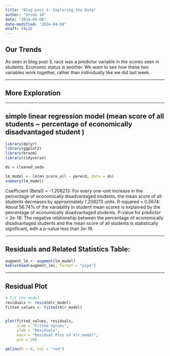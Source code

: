 ```yaml
---
title: "Blog post 4: Exploring the Data"
author: "Group 10"
date: "2024-04-08"
date-modified: "2024-04-08"
draft: FALSE
---
```


## Our Trends

As seen in blog post 3, race was a predictor variable in the scores seen in students. Economic status is another. We want to see how these two variables work together, rather than individually like we did last week. 

----

## More Exploration



----

## simple linear regression model (mean score of all students ~ percentage of economically disadvantaged student )

```r
library(dplyr)
library(ggplot2)
library(broom)
library(tidyverse)

ds = cleaned_seda

lm_model <- lm(mn_score_all ~ perecd, data = ds)
summary(lm_model)
```
Coefficient (Beta1) = -1.208213: For every one-unit increase in the percentage of economically disadvantaged students, the mean score of all students decreases by approximately 1.208213 units. R-squared = 0.5674: About 56.74% of the variability in student mean scores is explained by the percentage of economically disadvantaged students. P-value for predictor < 2e-16: The negative relationship between the percentage of economically disadvantaged students and the mean score of all students is statistically significant, with a p-value less than 2e-16.

----

## Residuals and Related Statistics Table:
```r
augment_lm <- augment(lm_model)
kable(head(augment_lm), format = "pipe")
```

----

## Residual Plot
```r
# Fit the model
residuals <- resid(mlr_model)
fitted_values <- fitted(mlr_model)


plot(fitted_values, residuals,
     xlab = "Fitted Values",
     ylab = "Residuals",
     main = "Residual Plot of mlr_model",
     pch = 20)

abline(h = 0, col = "red")
```


